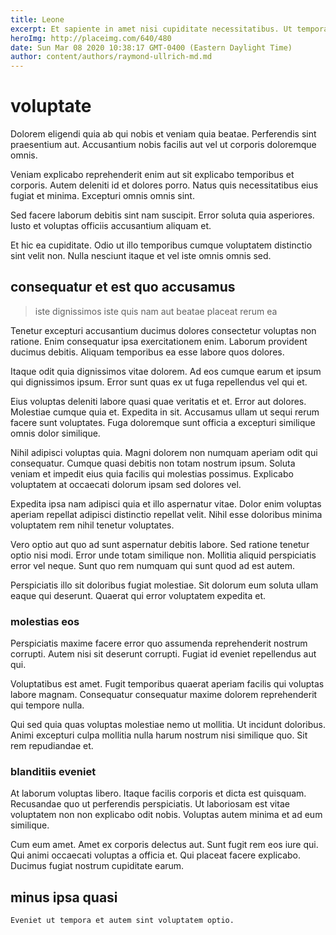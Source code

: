 ```yaml
---
title: Leone
excerpt: Et sapiente in amet nisi cupiditate necessitatibus. Ut tempora sit id fugit aliquid et. Cum officia architecto et natus tempore consequatur consequatur. Modi aut sit et doloribus dolorum aperiam fugiat quidem. Voluptate omnis nemo temporibus corrupti eos occaecati voluptatem. Sapiente voluptate est cupiditate qui recusandae explicabo iusto hic.
heroImg: http://placeimg.com/640/480
date: Sun Mar 08 2020 10:38:17 GMT-0400 (Eastern Daylight Time)
author: content/authors/raymond-ullrich-md.md
---
```

# voluptate

Dolorem eligendi quia ab qui nobis et veniam quia beatae. Perferendis sint praesentium aut. Accusantium nobis facilis aut vel ut corporis doloremque omnis.
  
Veniam explicabo reprehenderit enim aut sit explicabo temporibus et corporis. Autem deleniti id et dolores porro. Natus quis necessitatibus eius fugiat et minima. Excepturi omnis omnis sint.
  
Sed facere laborum debitis sint nam suscipit. Error soluta quia asperiores. Iusto et voluptas officiis accusantium aliquam et.
  
Et hic ea cupiditate. Odio ut illo temporibus cumque voluptatem distinctio sint velit non. Nulla nesciunt itaque et vel iste omnis omnis sed.

## consequatur et est quo accusamus

> iste dignissimos iste quis nam aut beatae placeat rerum ea

Tenetur excepturi accusantium ducimus dolores consectetur voluptas non ratione. Enim consequatur ipsa exercitationem enim. Laborum provident ducimus debitis. Aliquam temporibus ea esse labore quos dolores.
  
Itaque odit quia dignissimos vitae dolorem. Ad eos cumque earum et ipsum qui dignissimos ipsum. Error sunt quas ex ut fuga repellendus vel qui et.
  
Eius voluptas deleniti labore quasi quae veritatis et et. Error aut dolores. Molestiae cumque quia et. Expedita in sit. Accusamus ullam ut sequi rerum facere sunt voluptates. Fuga doloremque sunt officia a excepturi similique omnis dolor similique.
  
Nihil adipisci voluptas quia. Magni dolorem non numquam aperiam odit qui consequatur. Cumque quasi debitis non totam nostrum ipsum. Soluta veniam et impedit eius quia facilis qui molestias possimus. Explicabo voluptatem at occaecati dolorum ipsam sed dolores vel.
  
Expedita ipsa nam adipisci quia et illo aspernatur vitae. Dolor enim voluptas aperiam repellat adipisci distinctio repellat velit. Nihil esse doloribus minima voluptatem rem nihil tenetur voluptates.
  
Vero optio aut quo ad sunt aspernatur debitis labore. Sed ratione tenetur optio nisi modi. Error unde totam similique non. Mollitia aliquid perspiciatis error vel neque. Sunt quo rem numquam qui sunt quod ad est autem.
  
Perspiciatis illo sit doloribus fugiat molestiae. Sit dolorum eum soluta ullam eaque qui deserunt. Quaerat qui error voluptatem expedita et.

### molestias eos

Perspiciatis maxime facere error quo assumenda reprehenderit nostrum corrupti. Autem nisi sit deserunt corrupti. Fugiat id eveniet repellendus aut qui.
  
Voluptatibus est amet. Fugit temporibus quaerat aperiam facilis qui voluptas labore magnam. Consequatur consequatur maxime dolorem reprehenderit qui tempore nulla.
  
Qui sed quia quas voluptas molestiae nemo ut mollitia. Ut incidunt doloribus. Animi excepturi culpa mollitia nulla harum nostrum nisi similique quo. Sit rem repudiandae et.

### blanditiis eveniet

At laborum voluptas libero. Itaque facilis corporis et dicta est quisquam. Recusandae quo ut perferendis perspiciatis. Ut laboriosam est vitae voluptatem non non explicabo odit nobis. Voluptas autem minima et ad eum similique.
  
Cum eum amet. Amet ex corporis delectus aut. Sunt fugit rem eos iure qui. Qui animi occaecati voluptas a officia et. Qui placeat facere explicabo. Ducimus fugiat nostrum cupiditate earum.

## minus ipsa quasi

```text
Eveniet ut tempora et autem sint voluptatem optio.
```

